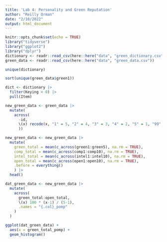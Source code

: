 ```yaml
---
title: 'Lab 4: Personality and Green Reputation'
author: "Reilly Orman"
date: "2/10/2022"
output: html_document
---
```


```r
knitr::opts_chunk$set(echo = TRUE)
library("tidyverse")
library("ggplot2")
library("dplyr")
dictionary <- readr::read_csv(here::here("data", "green_dictionary.csv"), na = c(""))
green_data <- readr::read_csv(here::here("data", "green_data.csv"))
```



```r
unique(dictionary)

sort(unique(green_data$green1))
```


```r
dict <- dictionary |> 
  filter(Keying < 0) |> 
  pull(Item) 

new_green_data <- green_data |> 
  mutate(
    across(
      -id, 
      \(x) recode(x, "1" = 5, "2" = 4, "3" = 3, "4" = 2, "5" = 1, "99" = NA_real_)
      ))
```

```r

new_green_data <- new_green_data |>
  mutate(
    green_total = mean(c_across(green1:green5), na.rm = TRUE),
    comp_total = mean(c_across(comp1:comp10), na.rm = TRUE),
    intel_total = mean(c_across(intel1:intel10), na.rm = TRUE),
    open_total = mean(c_across(open1:open10), na.rm = TRUE),
    .before = everything()
    ) |> 
  head()

```

```r
dat_green_data <- new_green_data |> 
  mutate(
    across(
      green_total:open_total,
      \(x) 100 * (x-1) / (5-1),
      .names = "{.col}_pomp"
    )
  )
```

```r
ggplot(dat_green_data) +
  aes(x = green_total_pomp) +
  geom_histogram()
```

